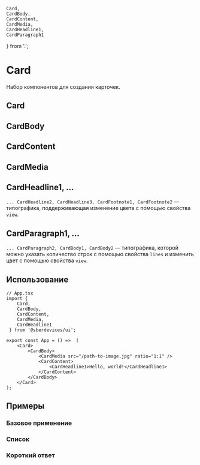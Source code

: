 


    Card,
    CardBody,
    CardContent,
    CardMedia,
    CardHeadline1,
    CardParagraph1
} from '.';

<Meta title="Content/Card" decorators={[InSpacing]} />

# Card
Набор компонентов для создания карточек.

## Card
<Description of={Card} />
<Props of={Card} />

## CardBody
<Description of={CardBody} />

## CardContent
<Description of={CardContent} />
<Props of={CardContent} />

## CardMedia
<Description of={CardMedia} />
<Props of={CardMedia} />

## CardHeadline1, ...
``... CardHeadline2, CardHeadline3, CardFootnote1, CardFootnote2`` — типографика, поддерживающая изменение цвета с помощью свойства ``view``.
<Props of={CardHeadline1} />

## CardParagraph1, ...
``... CardParagraph2, CardBody1, CardBody2`` — типографика, которой можно указать количество строк с помощью свойства ``lines`` и изменить цвет с помощью свойства ``view``.
<Props of={CardParagraph1} />

## Использование

```tsx
// App.tsx
import {
    Card,
    CardBody,
    CardContent,
    CardMedia,
    CardHeadline1
 } from '@sberdevices/ui';

export const App = () =>  (
    <Card>
        <CardBody>
            <CardMedia src="/path-to-image.jpg" ratio="1:1" />
            <CardContent>
                <CardHeadline1>Hello, world!</CardHeadline1>
            </CardContent>
        </CardBody>
    </Card>
);
```

## Примеры

### Базовое применение
<Canvas>
    <Story name="BasicValue" story={stories.BasicValue} />
    <Story name="BasicDefault" story={stories.BasicDefault} />
</Canvas>

### Список
<Canvas>
    <Story name="ListCard" story={stories.ListCard} />
    <Story name="ListAndHeader" story={stories.ListAndHeader} />
</Canvas>

### Короткий ответ
<Canvas>
    <Story name="FastAnswer" story={stories.FastAnswer} />
</Canvas>

